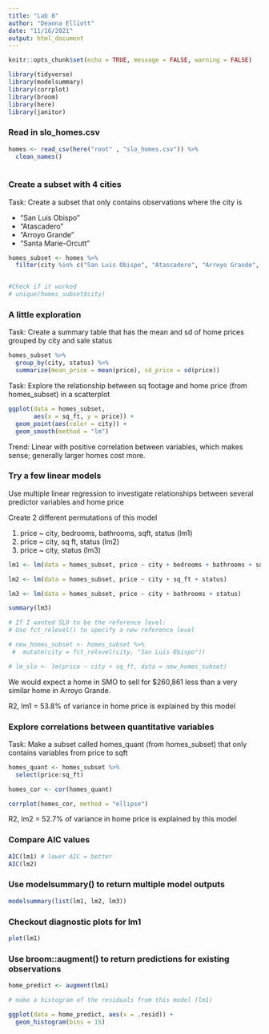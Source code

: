 ```yaml
---
title: "Lab 8"
author: "Deanna Elliott"
date: "11/16/2021"
output: html_document
---
```


```r
knitr::opts_chunk$set(echo = TRUE, message = FALSE, warning = FALSE)

library(tidyverse)
library(modelsummary)
library(corrplot)
library(broom)
library(here)
library(janitor)
```

### Read in slo_homes.csv

```r

homes <- read_csv(here("root" , "slo_homes.csv")) %>% 
  clean_names()
  
```

### Create a subset with 4 cities

Task: Create a subset that only contains observations where the city is

- "San Luis Obispo"
- "Atascadero"
- "Arroyo Grande"
- "Santa Marie-Orcutt"

```r

homes_subset <- homes %>% 
  filter(city %in% c("San Luis Obispo", "Atascadero", "Arroyo Grande", "Santa Maria-Orcutt"))


#Check if it worked
# unique(homes_subset$city)
```

### A little exploration

Task: Create a summary table that has the mean and sd of home prices grouped by city and sale status

```r

homes_subset %>% 
  group_by(city, status) %>% 
  summarize(mean_price = mean(price), sd_price = sd(price))
```

Task: Explore the relationship between sq footage and home price (from homes_subset) in a scatterplot

```r

ggplot(data = homes_subset,
       aes(x = sq_ft, y = price)) +
  geom_point(aes(color = city)) +
  geom_smooth(method = "lm")
```

Trend: Linear with positive correlation between variables, which makes sense; generally larger homes cost more.

### Try a few linear models

Use multiple linear regression to investigate relationships between several predictor variables and home price

Create 2 different permutations of this model

(1) price ~ city, bedrooms, bathrooms, sqft, status (lm1)
(2) price ~ city, sq ft, status (lm2)
(3) price ~ city, status (lm3)

```r

lm1 <- lm(data = homes_subset, price ~ city + bedrooms + bathrooms + sq_ft + status)

lm2 <- lm(data = homes_subset, price ~ city + sq_ft + status)

lm3 <- lm(data = homes_subset, price ~ city + bathrooms + status)

summary(lm3)

# If I wanted SLO to be the reference level:
# Use fct_relevel() to specify a new reference level

# new_homes_subset <- homes_subset %>% 
 #  mutate(city = fct_relevel(city, "San Luis Obispo"))

# lm_slo <- lm(price ~ city + sq_ft, data = new_homes_subset)
```

We would expect a home in SMO to sell for $260,861 less than a very similar home in Arroyo Grande.

R2, lm1 = 53.8% of variance in home price is explained by this model 

### Explore correlations between quantitative variables

Task: Make a subset called homes_quant (from homes_subset) that only contains variables from price to sqft

```r

homes_quant <- homes_subset %>% 
  select(price:sq_ft)

homes_cor <- cor(homes_quant)

corrplot(homes_cor, method = "ellipse")
```

R2, lm2 = 52.7% of variance in home price is explained by this model

### Compare AIC values

```r

AIC(lm1) # lower AIC = better
AIC(lm2)
```

### Use modelsummary() to return multiple model outputs

```r

modelsummary(list(lm1, lm2, lm3))
```

### Checkout diagnostic plots for lm1

```r

plot(lm1)
```

### Use broom::augment() to return predictions for existing observations

```r

home_predict <- augment(lm1)

# make a histogram of the residuals from this model (lm1)

ggplot(data = home_predict, aes(x = .resid)) +
  geom_histogram(bins = 15)

```

